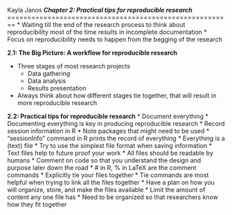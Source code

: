 Kayla Janos 
**_Chapter 2: Practical tips for reproducible research_**
========================================================
* Waiting till the end of the research process to think about reproducibility most of the time results in incomplete documentation
* Focus on reproducibility needs to happen from the begging of the research 

**2.1: The Big Picture: A workflow for reproducible research**

* Three stages of most research projects
  * Data gathering
  * Data analysis
  * Results presentation
* Always think about how different stages tie together, that will result in more reproducible research

**2.2: Practical tips for reproducible research**
* Document everything
  * Documenting everything is key in producing reproducible research
  * Record session information in R 
  * Note packages that might need to be used 
  * “sessionInfo” command in R prints the record of everything
* Everything is a (text) file
  * Try to use the simplest file format when saving information
  * Text files help to future proof your work
* All files should be readable by humans
  * Comment on code so that you understand the design and purpose later down the road 
  * # in R, % in LaTeX are the comment commands
* Explicitly tie your files together
  * Tie commands are most helpful when trying to link all the files together 
* Have a plan on how you will organize, store, and make the files available 
  * Limit the amount of content any one file has 
  * Need to be organized so that researchers know how they fit together 
